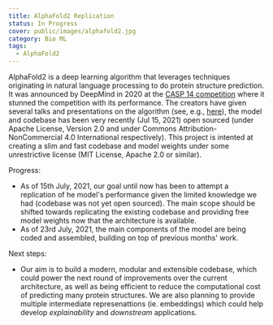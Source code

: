 ```yaml
---
title: AlphaFold2 Replication
status: In Progress
cover: public/images/alphafold2.jpg
category: Bio ML
tags:
  - AlphaFold2
---
```


AlphaFold2 is a deep learning algorithm that leverages techniques originating in natural language processing to do protein structure prediction. It was announced by DeepMind in 2020 at the [CASP 14 competition](https://predictioncenter.org/casp14/) where it stunned the competition with its performance. The creators have given several talks and presentations on the algorithm (see, e.g., [here](https://predictioncenter.org/casp14/doc/presentations/2020_12_01_TS_predictor_AlphaFold2.pdf)), the model and codebase has been very recently (Jul 15, 2021) open sourced (under Apache License, Version 2.0 and under Commons Attribution-NonCommercial 4.0 International respectively).
This project is intented at creating a slim and fast codebase and model weights under some unrestrictive license (MIT License, Apache 2.0 or similar).

Progress:

- As of 15th July, 2021, our goal until now has been to attempt a replication of he model's performance given the limited knowledge we had (codebase was not yet open sourced). The main scope should be shifted towards replicating the existing codebase and providing free model weights now that the architecture is available.
- As of 23rd July, 2021, the main components of the model are being coded and assembled, building on top of previous months' work.

Next steps:

- Our aim is to build a modern, modular and extensible codebase, which could power the next round of improvements over the current architecture, as well as being efficient to reduce the computational cost of predicting many protein structures. We are also planning to provide multiple intermediate represenattions (ie. embeddings) which could help develop _explainability_ and _downstream_ applications.
